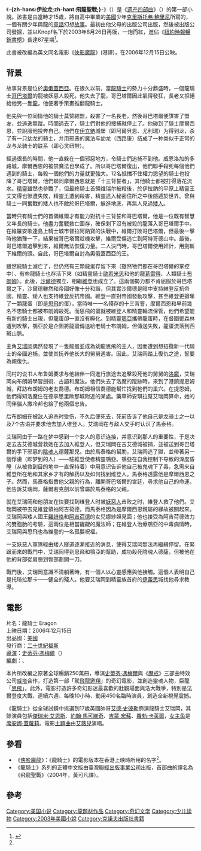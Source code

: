 {{noteTA
|T=zh-hans:伊拉龙 (小说); zh-hant:龍騎士首部曲：飛龍聖戰;
|G1=角色
|1=zh-hans:伊拉龙; zh-hant:艾瑞岡;
|2=zh-hans:蓝儿; zh-hant:思飛;
|3=zh-hans:阿丽娅; zh-hant:鶚亞;
|4=zh-hans:穆塔; zh-hant:馬泰格;
|5=zh-hans:娜绥妲; zh-hant:娜紗妲;
|6=zh-hans:阿吉哈; zh-hant:阿吉荷德;
|7=zh-hans:若伦; zh-hant:羅瑞恩;
|8=zh-hans:凯特琳娜; zh-hant:卡提娜;
|9=zh-hans:罗特加; zh-hant:羅詩格;
|10=zh-hans:加巴多里克斯;zh-hant:哥巴塔爾;
|G2=地名
|11=zh-hans:色达; zh-hant:沙爾德;
|12=zh-hans:垡藤杜尔; zh-hant:法爾登度;
|13=zh-hans:卡沃荷; zh-hant:卡爾維赫;
|14=zh-hans:阿拉加西亚; zh-hant:奧俄蓋西亞;
|G3=族名
|15=zh-hans:沃顿; zh-hant:維登;
|16=zh-hans:蛇人; zh-hant:洛魔;
|17=zh-hans:库尔人; zh-hant:妖惡人;
}}

{{Otheruses|subject=一部美國奇幻小說|other=同樣稱作「龍騎士」的作品|龍騎士}}
{{infobox book
| name = 龍騎士首部曲：飛龍聖戰<br />''Eragon''
| image = Eragon book cover.jpg
| image_size = 200px
| caption = 封面是藍龍思飛
| author = [[克里斯托弗·鮑里尼|克里斯托弗·鮑里尼]]
| illustrator = {{link-en|約翰·茱德·巴倫卡爾|John Jude Palencar}}
| cover_artist = 約翰·茱德·巴倫卡爾
| country = 美國
| language = 英語
| series = [[遺產四部曲|遺產四部曲]]
| genre = [[青年小說|青年小說]]<br />[[奇幻作品|奇幻]]<br />反烏托邦<br />[[教育小說|教育小說]]
| publisher = Paolini LLC（第一版），{{link-en|Alfred A. Knopf|Alfred A. Knopf}}
| release_date = 2002年（第一版），2003年8月26日（Knopf）
| media_type = 印刷（精裝版 及 平裝版）、[[CD|audio-CD]]
| pages = 509頁（Knopf）<br /> 544頁（Paolini LLC）
| isbn = 0-375-82668-8
| dewey = [Fic] 21
| congress = PZ7.P19535 Er 2003
| oclc = 52251450
| followed_by = 《[[龍騎士二部曲：勇者無懼|龍騎士二部曲：勇者無懼]]》
| notes =
}}
《'''-{zh-hans:伊拉龙;zh-hant:飛龍聖戰;}-'''》（{{lang-en|'''''Eragon'''''}}）是《[[遗产四部曲|遗产四部曲]]》（{{lang|en|''Inheritance cycle''}}）的第一部小說。該書是由當時才15歲，將自高中畢業的[[美國|美國]]少年[[克里斯托弗·鮑里尼|克里斯托弗·鮑里尼]]所寫的，一個有關少年與龍的[[童話|童話]]幻想[[故事|故事]]。最初由他父母的出版公司出版，然後被{{link-en|Alfred A. Knopf|Alfred A. Knopf}}出版公司發掘，並以Knopf名下於2003年8月26日再版，一炮而紅，進佔《[[紐約時報暢銷書榜|紐約時報暢銷書榜]]》長達87星期<ref name="ChiMovieReview">{{Cite web |url=http://arohamibo.wordpress.com/2006/12/16/%e4%bf%a0%e5%bd%b1%e9%ad%94%e9%be%8d-eragon/ |title=A-r-O-h-a_mibo….自得其樂：俠影魔龍 (ERAGON) |accessdate=2009-12-27 |archive-date=2018-09-15 |archive-url=https://web.archive.org/web/20180915230058/https://arohamibo.wordpress.com/2006/12/16/%e4%bf%a0%e5%bd%b1%e9%ad%94%e9%be%8d-eragon/ |dead-url=no }}</ref>。

此書被改編為英文同名電影《[[俠影魔龍|俠影魔龍]]》(港譯)，在2006年12月15日公映。

==背景==
故事背景是位於[[奧俄蓋西亞|奧俄蓋西亞]]。在很久以前，當[[龍騎士|龍騎士]]的勢力十分鼎盛時，一個龍騎士[[哥巴塔爾|哥巴塔爾]]的龍被妖惡人殺死。他失去了龍，哥巴塔爾因此氣得發狂，長老又拒絕給他另一隻[[奧俄蓋西亞#龍族|龍]]，他便著手策畫推翻龍騎士。

他先與一位同情他的騎士莫赞結盟，殺害了一名長老，然後哥巴塔爾便謀害了盟友，並逃逸無蹤。時間過去了，騎士們對他的搜捕就停止了。他碰到了騎士摩爾西恩，並說服他投奔自己。他們在[[伊立鈉|伊立鈉]]城堡（即阿爾貝恩、尤利瑞）为得到龙，杀了有一只幼龙的骑士，并用邪恶的魔法与幼龙（西路康）结成了一种类似于正常的龙与龙骑士的联系（即心灵纽带）。

經過很長的時間，他一直躲在一個邪惡地方，令騎士們追捕不到他。威恩洛加的多路城，摩爾西恩的被禁魔法也學成了。所以哥巴塔爾復出，他們聯手殺死每個他們遇到的騎士，每殺一個他們的力量就更強大。12名抵擋不住權力慾望的騎士也投降了哥巴塔爾，他們聯同摩爾西恩就是「十三背誓者」，其他騎士都被打得落花流水。[[奧俄蓋西亞#精靈|精靈]]雖然也參戰了，但最終騎士首領维瑞尔被殺後，於伊拉鈉的平原上精靈王艾文得也慘遭失敗，精靈王遭到殺害，精靈逃入秘密住所之中後隱遁於世界。曾與騎士一同奮戰的矮人也不敵於哥巴塔爾，躲進地底，再無人見過[[矮人|矮人]]。

當時只有騎士們的首領維爾才有能力對抗十三背誓和哥巴塔爾，他是一位既有智慧又年長的騎士。他盡力奮戰救亡圖存，確保剩下沒有被殺的龍落入哥巴塔爾手中。在維羅安歌達島上騎士城市督拉阿鈉寶的決戰中，維爾打敗哥巴塔爾，但最後一擊時他猶豫一下，結果被哥巴塔爾趁機攻擊，維爾受傷逃亡到阿特哥德山中。最後，哥巴塔爾追擊到來，維爾無法恢復力量。二人決鬥時，哥巴塔爾使用奸計，用劍斬下維爾的頭。自此，哥巴塔爾自封為奧俄蓋西亞的王。

雖然龍騎士滅亡了，但仍然有三顆龍蛋存留下來（雖然牠們都在哥巴塔爾的掌控中）、有些龍騎士也存活下來（如精靈騎士[[歐若米思|歐若米思]]和他的龍[[葛雷得|葛雷得]]、人類騎士[[布朗姆|布朗姆]]）。此後，[[沙爾德|沙爾德]]獨立、相繼[[維登|維登]]也成立了。這兩個勢力都不肯屈服於哥巴塔爾之下，沙爾德雖然和帝國好像十分和諧，但其實沙爾德是暗中支持維登反抗帝國，精靈、矮人也支持維登反抗帝國。維登一直對帝國發動攻擊，甚至維登更搶奪了一顆龍蛋（即是[[思飛|思飛]]的蛋），當時唯一一名殘存的十三背誓，摩爾西恩和早前幾名不忠騎士都被布朗姆殺死。而思飛的蛋就被維登人和精靈輪流保管，他們希望能有新的騎士出現，但龍蛋卻一直沒有孵化。到精靈[[鶚亞|鶚亞]]攜帶龍蛋時，在督圍鄧森林遭到攻擊，鶚亞於是企圖將龍蛋傳送給老騎士布朗姆，但傳送失敗，龍蛋流落到西斑山脈。

主角[[艾瑞岡|艾瑞岡]]偶然發現了一隻龍蛋並成為幼龍思飛的主人，因而遭到想招攬新一代騎士的帝國追捕，並使其抚养他长大的舅舅遇害。因此，艾瑞岡踏上復仇之途，誓要為親復仇。

同村的说书人布鲁姆要求与他結伴一同進行旅途去追擊殺死他的舅舅的[[洛魔|洛魔]]，艾瑞岡向布朗姆學習劍術、古語和魔法。他們失去了洛魔的蹤跡時，來到了港鎮提恩姆城，拜訪布朗姆的老友喬德。布朗姆相信喬德能幫忙找到牠們的巢穴。在提恩姆，他們得知洛魔住在德李思里歐那城附近的某處。藥草師安琪拉幫艾瑞岡算命，她的同伴貓人撒冷邦也給了他兩個忠告。

后布朗姆在被敌人追杀时受伤，不久后便死去，死前告诉了他自己是龙骑士之一以及7个古语并要求他去加入维登人。艾瑞岡在与敌人交手时认识了馬泰格。

艾瑞岡由于一路在梦中感到一个女人的意识连接，并意识到那人的重要性，于是决定去吉艾德城营救她在去加入維登人，但艾瑞岡在吉艾德城被捕，並被送到哥巴塔爾的手下邪惡的[[陰魂人|陰魂人]]德薩那兒。由於馬泰格的幫助，艾瑞岡逃了獄，並帶著另一個俘虜（即梦到的人）——駐維登使者精靈鶚亞。鶚亞在自我控制下导致的深度昏睡（从被救到目的地中一直保持着）中用意识告诉他自己被鬼魂下了毒，急需来自維登所在地和其家乡才有的解药以及如何找到维登人。馬泰格透露他是摩爾西恩之子。然而，馬泰格指責他父親的行為，離開哥巴塔爾的宮廷，尋求他自己的命運。他告訴艾瑞岡，薩爾若克劍以前曾屬於馬泰格的父親。

就在艾瑞岡和他朋友在快要找到维登人时被[[妖惡人|妖惡人]]击败之时，維登人救了他們。艾瑞岡被帶去見維登領袖阿吉荷德，而馬泰格因為是摩爾西恩親屬的緣故被關起來。艾瑞岡與矮人國王[[羅詩格|羅詩格]]和[[阿吉荷德|阿吉荷德]]的女兒娜紗妲見面；他也接受為阿吉荷德效力的雙胞胎的考驗，這兩位是相當齷齪的魔法師；在維登人治療鶚亞的中毒病情時，艾瑞岡與思飛也為維登的一名孤嬰祝福。

一支妖惡人軍隊經由矮人隧道逐漸接近的消息，使得艾瑞岡無法再繼續停留。在緊跟而來的戰鬥中，艾瑞岡得到思飛和鶚亞的幫助，成功殺死陰魂人德薩，但被他在他的背部從肩膀到臀部劃開一刀。

戰鬥後，艾瑞岡意識不清躺著時，有一個人以心靈感應與他接觸。這個人表明自己是托琦拉那卡——健全的殘人。他要艾瑞岡到精靈族首府的[[伊蕾思|伊蕾思]]城找他尋求教導。

== 電影 ==
:{{main|俠影魔龍}}
片名：龍騎士 Eragon<br />上映日期：2006年12月15日<br />出品國：[[美國|美國]]<br />發行商：[[二十世紀福斯|二十世紀福斯]]<br />[[導演|導演]]：[[史蒂芬·馮梅爾|史蒂芬·馮梅爾]]（{{link-en|Stefen Fangmeier|Stefen Fangmeier}}）<br />[[編劇|編劇]]：{{link-en|Peter Buchman|Peter Buchman}}、{{link-en|Lawrence Konner|Lawrence Konner}}

本片所改編之原著全球暢銷250萬冊，導演[[史蒂芬·馮梅爾|史蒂芬·馮梅爾]]與《[[魔戒|魔戒]]》三部曲特效公司[[威塔|威塔]]合作，打造第一部「駕[[飛龍|飛龍]][[邀翔|邀翔]]」的奇幻電影，並創造靈魂人物，巨龍「[[思飛|思飛]]」。此外，電影打造許多奇幻影迷最喜歡的壯觀場面與浩大戰爭，特別是法爾登度大戰，連續六週、每晚10小時、動用450名臨時演員，創造全新視覺震撼。

《龍騎士》從全球試鏡中挑選到17歲英國帥哥[[艾德·史彼勒|艾德·史彼勒]]飾演龍騎士艾瑞岡，其餘演員包括[[傑瑞米·艾恩斯|傑瑞米·艾恩斯]]、[[約翰·馬可維奇|約翰·馬可維奇]]、[[吉蒙·宏蘇|吉蒙·宏蘇]]、[[羅勃·卡萊爾|羅勃·卡萊爾]]，[[女主角|女主角]]是[[席安娜·蓋蘿莉|席安娜·蓋蘿莉]]。電影[[主題曲|主題曲]]由[[艾薇兒|艾薇兒]]演唱。

== 參看 ==
* 《[[俠影魔龍|俠影魔龍]]》：《龍騎士》的電影版本在香港上映時所用的名字<ref name="ChiMovieReview" />。
* 《龍騎士》系列的正體中文版由臺灣[[聯經出版事業公司|聯經出版事業公司]]出版，首部曲的譯名為《飛龍聖戰》（2004年，黃可凡譯）。

== 參考 ==
{{reflist}}

{{Authority control}}
{{DEFAULTSORT:Eragon}}
[[Category:美国小说|Category:美国小说]]
[[Category:龍題材作品|Category:龍題材作品]]
[[Category:奇幻文学|Category:奇幻文学]]
[[Category:少儿读物|Category:少儿读物]]
[[Category:2003年美國小說|Category:2003年美國小說]]
[[Category:克諾夫出版社書籍|Category:克諾夫出版社書籍]]